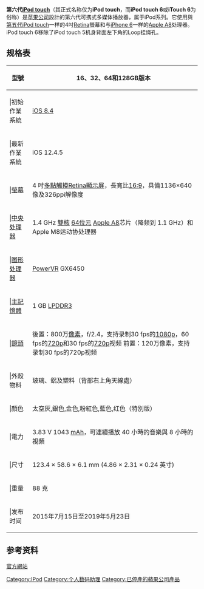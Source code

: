 {{lowercase}}
{{noteTA
|G1=IT
}}
{{Information appliance
 | name= iPod touch (第六代)
 | image= [[Image:IPodtouchlogo.png|100px]]<br />[[File:Pink_iPod_touch_6th_generation.svg|100px]]
 | caption=
 | developer= [[蘋果公司|蘋果公司]]
 | type= [[數位音訊播放器|數位音訊播放器]]
| connectivity= [[Wi-Fi|Wi-Fi]] (802.11b/g/n/a/ac)<br />[[Universal_Serial_Bus|USB 2.0]]/Dock connector<br />[[藍牙|藍牙4.1]]
 | media=16,、32、64和128 GB[[快閃記憶體|快閃記憶體]]
 | input=[[多點觸控|多點觸控式]][[觸控式螢幕|螢幕]]、環境光傳感器、三軸陀螺儀、音量按鈕、語音控制
 | display= 1136 × 640[[像素|像素]]，{{convert|4|in|mm|0|abbr=on}}，16:9 [[纵横比_(图像)|纵横比]]
 | dimensions=长: {{convert|4.86|in|mm|abbr=on}}<br />宽: {{convert|2.31|in|mm|abbr=on}}<br />厚: {{convert|0.24|in|mm|abbr=on}}
 | weight= {{convert|88|g|oz}}
 | cpu = [[Apple_A8|A8]] 
 | memory=1 GB LPDDR3 
 | operatingsystem='''初始版本:''' [[iOS_8|iOS 8.4]]<br>'''最後版本:''' [[iOS_12|iOS 12.3]]
 | GPU=[[PowerVR|PowerVR]] GX6450
|power=[[鋰離子電池|鋰離子電池]]
 | predecessor  = [[iPod_touch_(第五代)|iPod touch (第五代)]]
 | successor    = [[iPod_touch_(第七代)|iPod touch (第七代)]]
 | related= [[iPhone|iPhone]]、[[iPad|iPad]] ([[iPhone型號列表|iPhone型號列表]])
|发售时间=2015年7月15日}}

'''第六代[[iPod_touch|iPod touch]]'''（其正式名称仅为'''iPod touch'''，而'''iPod touch 6'''或'''iTouch 6'''为俗称）是[[苹果公司|苹果公司]]設計的第六代可携式多媒体播放器，属于iPod系列。它使用與[[iPod_touch_5|第五代iPod touch]]一样的4吋[[Retina|Retina]]螢幕和与[[iPhone_6|iPhone 6]]一样的[[Apple_A8|Apple A8]]处理器。iPod touch 6移除了iPod touch 5机身背面左下角的Loop挂绳孔。

== 规格表 ==
{| class="wikitable" style="text-align:center"
|-
!style="background:#silver;width:12%;"|型號
!style="width:100%;"|16、32、64和128GB版本
|-
!{{rh}}|初始作業系統
|colspan=2|[[IOS_8|iOS 8.4]]
|-
!{{rh}}|最新作業系統
|colspan=2|iOS 12.4.5
|-
!{{rh}}|[[螢幕|螢幕]]
|colspan=2|4 吋[[多點觸摸|多點觸摸]][[Retina显示屏|Retina顯示屏]]，長寬比[[長寬比_(影像)|16:9]]，具備1136×640像及326ppi解像度
|-
!{{rh}}|[[中央处理器|中央处理器]]
|colspan=2|1.4 GHz [[双核|雙核]] [[64位元|64位元]] [[Apple_A8|Apple A8]]芯片（降频到 1.1 GHz）和Apple M8运动协处理器
|-
!{{rh}}|[[图形处理器|图形处理器]]
|colspan=2|[[PowerVR|PowerVR]] GX6450
|-
!{{rh}}|[[主記憶體|主記憶體]]
|colspan=2|1 GB [[移动DDR|LPDDR3]]
|-
!{{rh}}|[[鏡頭|鏡頭]]
|後置：800万[[像素|像素]]，f/2.4，支持录制30 fps的[[1080p|1080p]]，60 fps的[[720p|720p]]和30 fps的[[720p|720p]]视频
前置：120万像素，支持录制30 fps的720p视频
|-
!{{rh}}|外殼物料
|colspan=2| 玻璃、鋁及塑料（背部右上角天線處）
|-
!{{rh}}|顏色
|太空灰,銀色,金色,粉紅色,藍色,红色（特別版）
|-
!{{rh}}|電力
|colspan=2|3.83 V 1043 [[安培小時|mAh]]，可連續播放 40 小時的音樂與 8 小時的視頻
|-
!{{rh}}|尺寸
|colspan=2|123.4 × 58.6 × 6.1 mm (4.86 × 2.31 × 0.24 英寸)
|-
!{{rh}}|重量
|88 克
|-
!{{rh}}|发布时间
|2015年7月15日至2019年5月23日
|}

==参考资料==
[http://www.apple.com/cn/ipodtouch/ 官方網站]{{Wayback|url=http://www.apple.com/cn/ipodtouch/ |date=20191017124625 }}

{{reflist}}{{IPod}}{{iOS}}{{Apple hardware since 1998}}
{{Apple}}

[[Category:IPod|Category:IPod]]
[[Category:个人数码助理|Category:个人数码助理]]
[[Category:已停產的蘋果公司產品|Category:已停產的蘋果公司產品]]